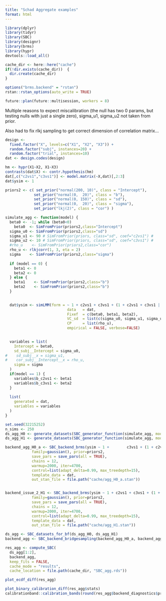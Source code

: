 ```yaml
---
title: "Schad Aggregate examples"
format: html
---
```


```r
library(dplyr)
library(tidyr)
library(SBC)
library(designr)
library(brms)
library(hypr)
devtools::load_all()

cache_dir <- here::here("cache")
if(!dir.exists(cache_dir))  {
  dir.create(cache_dir)
}

options("brms.backend" = "rstan")
rstan::rstan_options(auto_write = TRUE)

future::plan(future::multisession, workers = 8)
```


Multiple reasons to expect miscalibration (the null has two 0 params, but testing nulls with just a single zero), sigma_u1, sigma_u2 not taken from prior.

Also had to fix rlkj sampling to get correct dimension of correlation matrix...

```r
design <-
  fixed.factor("X", levels=c("X1", "X2", "X3")) +
  random.factor("subj", instances=20) +
  random.factor("trial", instances=10)
dat <- design.codes(design)

hm <- hypr(X1~X2, X1~X3)
contrasts(dat$X) <- contr.hypothesis(hm)
dat[,c("c2vs1","c3vs1")] <- model.matrix(~X,dat)[,2:3]
dat$ysim <- 1

priors2 <- c( set_prior("normal(200, 10)", class = "Intercept"), 
             set_prior("normal(0,  20)", class = "b"),
             set_prior("normal(0, 150)", class = "sd"), 
             set_prior("normal(0,  20)", class = "sigma"), 
             set_prior("lkj(2)", class = "cor") ) 

simulate_agg <- function(model) {
  beta0 <- -1; while (beta0<0)
    beta0  <- SimFromPrior(priors2,class="Intercept")
  sigma_u0 <- SimFromPrior(priors2,class="sd")
  sigma_u1 <- 90 # SimFromPrior(priors, class="sd", coef="c2vs1") # 
  sigma_u2 <- 10 # SimFromPrior(priors, class="sd", coef="c3vs1") # 
  #rho_u    <- SimFromPrior(priors2,class="cor")
  rho_u <- rlkjcorr(1, 3, eta = 2)
  sigma    <- SimFromPrior(priors2,class="sigma")  
  
  if (model == 0) {
    beta1 <- 0
    beta2 <- 0
  } else {
    beta1    <- SimFromPrior(priors2,class="b")
    beta2    <- SimFromPrior(priors2,class="b")
  }

  
  dat$ysim <- simLMM(form = ~ 1 + c2vs1 + c3vs1 + (1 + c2vs1 + c3vs1 | subj), 
                            data   = dat, 
                            Fixef  = c(beta0, beta1, beta2), 
                            VC_sd  = list(c(sigma_u0, sigma_u1, sigma_u2), sigma),
                            CP     = list(rho_u),
                            empirical = FALSE, verbose=FALSE)
  

  variables = list(
    Intercept = beta0,
    sd_subj__Intercept = sigma_u0,
#    sd_subj__x = sigma_u1,
#    cor_subj__Intercept__x = rho_u,
    sigma = sigma
  )
  if(model == 1) {
    variables$b_c2vs1 <- beta1
    variables$b_c3vs1 <- beta2
  }
  
  list(
    generated = dat,
    variables = variables
  )
}
```

```r
set.seed(32215252)
n_sims <- 250
ds_agg_H0 <- generate_datasets(SBC_generator_function(simulate_agg, model = 0), n_sims = n_sims)
ds_agg_H1 <- generate_datasets(SBC_generator_function(simulate_agg, model = 1), n_sims = n_sims)
```


```r
backend_agg_H0_a <- SBC_backend_brms(ysim ~ 1 +        c3vs1 + (1 + c2vs1 + c3vs1|subj), 
            family=gaussian(), prior=priors2, 
            save_pars = save_pars(all = TRUE),
            chains = 12,
            warmup=2000, iter=4700,
            control=list(adapt_delta=0.99, max_treedepth=15),
            template_data = dat,
            out_stan_file = file.path("cache/agg_H0_a.stan"))


backend_issue_2_H1 <- SBC_backend_brms(ysim ~ 1 + c2vs1 + c3vs1 + (1 + c2vs1 + c3vs1|subj), 
            family=gaussian(), prior=priors2, 
            save_pars = save_pars(all = TRUE),
            chains = 12,
            warmup=2000, iter=4700,
            control=list(adapt_delta=0.99, max_treedepth=15),
            template_data = dat,
            out_stan_file = file.path("cache/agg_H1.stan"))


```


```r
ds_agg <- SBC_datasets_for_bf(ds_agg_H0, ds_agg_H1)
backend_agg <- SBC_backend_bridgesampling(backend_agg_H0_a, backend_agg_H1)

res_agg <- compute_SBC(
  ds_agg[1:2], 
  backend_agg,
  keep_fits = FALSE,
  cache_mode = "results",
  cache_location = file.path(cache_dir, "SBC_agg.rds"))

```

```r
plot_ecdf_diff(res_agg)

plot_binary_calibration_diff(res_agg$stats)
calibrationband::calibration_bands(round(res_agg$backend_diagnostics$prob_H1, 8), res_agg$stats %>% filter(variable == "model") %>% pull(simulated_value) %>% as.logical())
```

